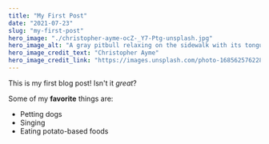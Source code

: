 ```yaml
---
title: "My First Post"
date: "2021-07-23"
slug: "my-first-post"
hero_image: "./christopher-ayme-ocZ-_Y7-Ptg-unsplash.jpg"
hero_image_alt: "A gray pitbull relaxing on the sidewalk with its tongue hanging out"
hero_image_credit_text: "Christopher Ayme"
hero_image_credit_link: "https://images.unsplash.com/photo-1685625762287-5d08e37d5292?ixlib=rb-4.0.3&q=85&fm=jpg&crop=entropy&cs=srgb&dl=liuguangxi-_vDlqFeXBCg-unsplash.jpg"
---
```


This is my first blog post! Isn't it _great_?

Some of my **favorite** things are:

- Petting dogs
- Singing
- Eating potato-based foods
